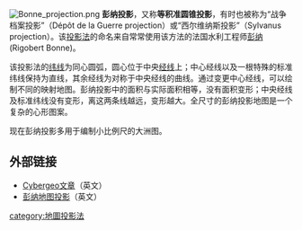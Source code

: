 {{reference|time=2007-10-07}}

[[File:Bonne_projection.png|thumb]]
'''彭纳投影'''，又称'''等积准圆锥投影'''，有时也被称为“战争档案投影”（Dépôt de la Guerre projection）或“西尔维纳斯投影”（Sylvanus projection）。该[[地图投影|投影法]]的命名来自常常使用该方法的法国水利工程师[[彭纳|彭纳]](Rigobert Bonne)。

该投影法的[[纬线|纬线]]为同心圆弧，圆心位于中央[[经线|经线]]上；中心经线以及一根特殊的标准纬线保持为直线，其余经线为对称于中央经线的曲线。通过变更中心经线，可以绘制不同的映射地图。彭纳投影中的面积与实际面积相等，没有面积变形；中央经线及标准纬线没有变形，离这两条线越远，变形越大。全尺寸的彭纳投影地图是一个复杂的心形图案。

现在彭纳投影多用于编制小比例尺的大洲图。

==外部链接==
*[https://web.archive.org/web/20061008130234/http://193.55.107.45/articles/241eng.pdf Cybergeo文章]（英文）
*[https://web.archive.org/web/20060310000147/http://exchange.manifold.net/manifold/manuals/5_userman/mfd50Bonne.htm 彭纳地图投影]（英文）

[[category:地圖投影法|category:地圖投影法]]